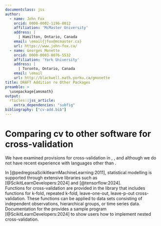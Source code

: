 ```yaml
---
documentclass: jss
author:
  - name: John Fox
    orcid: 0000-0002-1196-8012
    affiliation: 'McMaster University'
    address: |
      | Hamilton, Ontario, Canada
    email: \email{jfox@mcmaster.ca}
    url: https://www.john-fox.ca/
  - name: Georges Monette
    orcid: 0000-0003-0076-5532
    affiliation: 'York University'
    address: |
      | Toronto, Ontario, Canada
    email: \email
    url: http://blackwell.math.yorku.ca/gmonette
title: DRAFT Addition re Other Packages
preamble: >
  \usepackage{amsmath}
output: 
  rticles::jss_article:
    extra_dependencies: "subfig"
bibliography: ["cv-add.bib"]
---
```


# Comparing cv to other software for cross-validation

We have examined provisions for cross-validation
in \proglang{SAS}, \proglang{Stata}, and \proglang{Python} although
we do not have recent experience with languages other than \proglang{R}.

In \proglang{Python} [@pedregosaScikitlearnMachineLearning:2011], 
statistical modelling is supported through extensive libraries
such as \pkg{scikit-learn} [@ScikitLearnDevelopers:2024]
and \pkg{Tensorflow} [@tensorflow:2024].  
Functions for cross-validation are provided in the \pkg{Scikit-learn}
library that includes functions
for k-fold, repeated k-fold, leave-one-out, leave-p-out cross-validation.
These functions can be applied to data sets consisting of independent observations,
hierarchical groups, or time series data. Documentation
for the \pkg{scikit-learn} provides
a sample program [@ScikitLearnDevelopers:2024] to show
users how to implement nested cross-validation.

